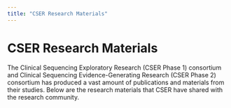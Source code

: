```yaml
---
title: "CSER Research Materials"
---
```



<BreadcrumbsCSER lastCrumb="Research Materials" />

# CSER Research Materials

The Clinical Sequencing Exploratory Research (CSER Phase 1) consortium and
Clinical Sequencing Evidence-Generating Research (CSER Phase 2) consortium has
produced a vast amount of publications and materials from their studies. Below
are the research materials that CSER have shared with the research community.

<ResearchMaterials />
